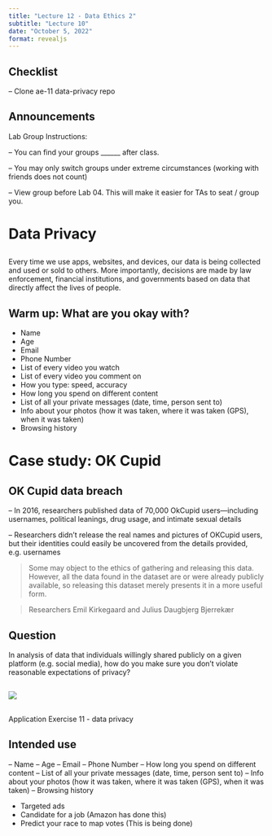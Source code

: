 ```yaml
---
title: "Lecture 12 - Data Ethics 2"
subtitle: "Lecture 10"
date: "October 5, 2022"
format: revealjs
---
```


## Checklist

-- Clone ae-11 data-privacy repo

## Announcements 

Lab Group Instructions: 

-- You can find your groups ______ after class. 

-- You may only switch groups under extreme circumstances (working with friends does not count)

-- View group before Lab 04. This will make it easier for TAs to seat / group you. 

# Data Privacy 

##

Every time we use apps, websites, and devices, our data is being collected and used or sold to others. More importantly, decisions are made by law enforcement, financial institutions, and governments based on data that directly affect the lives of people.

## Warm up: What are you okay with? {.smaller}

- Name
- Age
- Email
- Phone Number
- List of every video you watch
- List of every video you comment on
- How you type: speed, accuracy
- How long you spend on different content
- List of all your private messages (date, time, person sent to)
- Info about your photos (how it was taken, where it was taken (GPS), when it was taken)
- Browsing history

# Case study: OK Cupid

## OK Cupid data breach {.smaller}

-- In 2016, researchers published data of 70,000 OkCupid users—including usernames, political leanings, drug usage, and intimate sexual details

-- Researchers didn't release the real names and pictures of OKCupid users, but their identities could easily be uncovered from the details provided, e.g. usernames

> Some may object to the ethics of gathering and releasing this data. However, all the data found in the dataset are or were already publicly available, so releasing this dataset merely presents it in a more useful form. 

> Researchers Emil Kirkegaard and Julius Daugbjerg Bjerrekær


## Question 

In analysis of data that individuals willingly shared publicly on a given platform (e.g. social media), how do you make sure you don't violate reasonable expectations of privacy?

## 
![](images/10-data-ethics/okcupid-tweet.png){}


## 

Application Exercise 11 - data privacy 



## Intended use {.smaller}

-- Name
-- Age
-- Email
-- Phone Number
-- How long you spend on different content
-- List of all your private messages (date, time, person sent to)
-- Info about your photos (how it was taken, where it was taken (GPS), when it was taken)
-- Browsing history

- Targeted ads 
- Candidate for a job (Amazon has done this)
- Predict your race to map votes (This is being done)